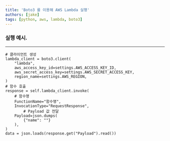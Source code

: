 ```yaml
---
title: 'Boto3 를 이용해 AWS Lambda 실행'
authors: [jake]
tags: [python, aws, lambda, boto3]
---
```


### 실행 예시.

---

```docker
# 클라이언트 생성
lambda_client = boto3.client(
    "lambda",
    aws_access_key_id=settings.AWS_ACCESS_KEY_ID,
    aws_secret_access_key=settings.AWS_SECRET_ACCESS_KEY,
    region_name=settings.AWS_REGION,
)
# 함수 호출
response = self.lambda_client.invoke(
    # 함수명
    FunctionName="함수명",
    InvocationType="RequestResponse",
		# Payload 값 전달
    Payload=json.dumps(
        {"name": ""}
    ),
)
data = json.loads(response.get("Payload").read())
```